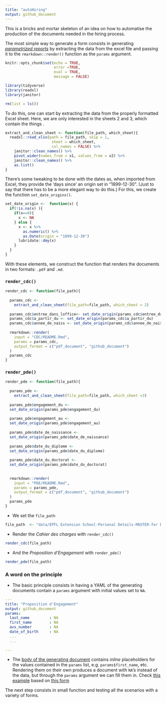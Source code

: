 ```yaml
---
title: "autoHiring"
output: github_document
---
```


This is a bricks and mortar skeleton  of an idea on how to automatise the production of the documents needed in the hiring process.

The most simple way to generate a form consists in generating [_parametrized reports_](https://rmarkdown.rstudio.com/developer_parameterized_reports.html%23parameter_types%2F#Passing_Parameters) by extracting the data from the excel file and passing it to the `rmarkdown::render()` function as the `params` argument.

```r
knitr::opts_chunk$set(echo = TRUE, 
                      error =TRUE, 
                      eval = TRUE, 
                      message = FALSE)
```

```r
library(tidyverse)
library(readxl)
library(janitor)
```

```r
rm(list = ls())
```

To do this, one can start by extracting the data from the properly formatted Excel sheet. Here, we are only interested in the sheets 2 and 3, which contain the things    . 
```r
extract_and_clean_sheet <- function(file_path, which_sheet){
  readxl::read_xlsx(path = file_path, skip = 1, 
                     sheet = which_sheet, 
                     col_names = FALSE) %>% 
    janitor::clean_names() %>% 
    pivot_wider(names_from = x1, values_from = x2) %>% 
    janitor::clean_names() %>% 
    as.list()
}
```

There's some tweaking to be done with the dates as, when imported from Excel, they provide the 'days since' an origin set in  "1899-12-30". (Just to say that there has to be a more elegant way to do this.) For this, we create the function `set_date_origins()`. 

```r
set_date_origin <-  function(x) {
  if(!is.na(x) ){
    if(x==0){
      x <- NA
    } else {
      x <- x %>% 
        as.numeric() %>% 
        as.Date(origin = "1899-12-30")
      lubridate::dmy(x)
    }
  }
}
```

With these elements, we construct the function that renders the documents in two formats: `.pdf` and `.md`. 

### `render_cdc()`

```r
render_cdc <- function(file_path){
  
  params_cdc <- 
    extract_and_clean_sheet(file_path=file_path, which_sheet = 2)
   
  params_cdc$entree_dans_loffice<- set_date_origin(params_cdc$entree_dans_loffice)
  params_cdc$a_partir_du <- set_date_origin(params_cdc$a_partir_du) 
  params_cdc$annee_de_naiss <- set_date_origin(params_cdc$annee_de_naiss)
  
  rmarkdown::render(
    input = "CDC/README.Rmd", 
    params = params_cdc, 
    output_format = c("pdf_document", "github_document")
  )
  params_cdc
}
```

### `render_pde()`

```r
render_pde <- function(file_path){
  
  params_pde <- 
    extract_and_clean_sheet(file_path=file_path, which_sheet =3)
  
  params_pde$engagement_du <- 
  set_date_origin(params_pde$engagement_du)
  
  params_pde$engagement_au <- 
  set_date_origin(params_pde$engagement_au)
  
  params_pde$date_de_naissance <- 
  set_date_origin(params_pde$date_de_naissance)
  
  params_pde$date_du_diplome <- 
  set_date_origin(params_pde$date_du_diplome)
  
  params_pde$date_du_doctorat <- 
  set_date_origin(params_pde$date_du_doctorat) 
  
  
  rmarkdown::render(
    input = "PDE/README.Rmd", 
    params = params_pde, 
    output_format = c("pdf_document", "github_document")
  )
  params_pde
}
```

- We set the `file_path`

```r
file_path  <- "data/EPFL Extension School-Personal Details-MASTER-for Daniel-02SEP2020.xlsx"
```

- Render the  _Cahier des charges_ with `render_cdc()`
```r
render_cdc(file_path)
```

- And the _Proposition d'Engagement_ with `render_pde()`
```r
render_pde(file_path)
```

### A word on the principle

- The basic principle consists in having a YAML of the generating documents contain a `params` argument with initial values set to `NA`.

```YAML
---
title: "Proposition d'Engagement"
output: github_document
params:
  last_name         : NA
  first_name        : NA
  avs_number        : NA
  date_of_birth     : NA
  ...
  ...
  
---
```

- The [body of the generating document](PDE/README.Rmd) contains _inline_ placeholders for the values contained in the `params` list, e.g. `params$first_name`, etc. Rendering them on their own produces a document with `NA`'s instead of the data, but through the `params` argument we can fill them in. Check [this example](PDE/README.md) based on [this form](data/form_master.xlsx)

The next step consists in small function and testing all the scenarios with a variety of forms. 